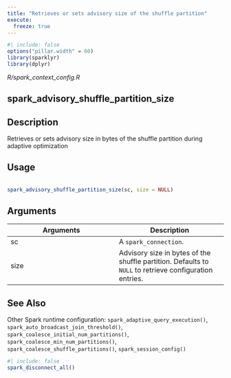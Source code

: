 ```yaml
---
title: "Retrieves or sets advisory size of the shuffle partition"
execute:
  freeze: true
---
```


```r
#| include: false
options("pillar.width" = 60)
library(sparklyr) 
library(dplyr)
```

*R/spark_context_config.R*

## spark_advisory_shuffle_partition_size

## Description
 Retrieves or sets advisory size in bytes of the shuffle partition during adaptive optimization 


## Usage
```r
 
spark_advisory_shuffle_partition_size(sc, size = NULL) 
```

## Arguments
|Arguments|Description|
|---|---|
| sc | A `spark_connection`. |
| size | Advisory size in bytes of the shuffle partition. Defaults to `NULL` to retrieve configuration entries. |






## See Also
 Other Spark runtime configuration:  `spark_adaptive_query_execution()`, `spark_auto_broadcast_join_threshold()`, `spark_coalesce_initial_num_partitions()`, `spark_coalesce_min_num_partitions()`, `spark_coalesce_shuffle_partitions()`, `spark_session_config()` 


```r
#| include: false
spark_disconnect_all()
```
